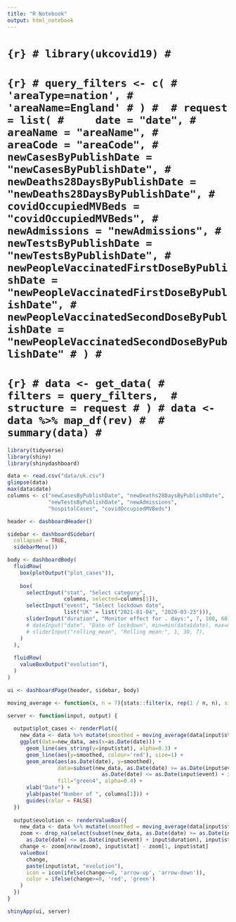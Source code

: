 ```yaml
---
title: "R Notebook"
output: html_notebook
---
```


# ```{r}
# library(ukcovid19)
# ```
# 
# ```{r}
# query_filters <- c(
#     'areaType=nation',
#     'areaName=England'
# )
# 
# request = list(
#     date = "date",
#     areaName = "areaName",
#     areaCode = "areaCode",
#     newCasesByPublishDate = "newCasesByPublishDate",
#     newDeaths28DaysByPublishDate = "newDeaths28DaysByPublishDate",
#     covidOccupiedMVBeds = "covidOccupiedMVBeds",
#     newAdmissions = "newAdmissions",
#     newTestsByPublishDate = "newTestsByPublishDate",
#     newPeopleVaccinatedFirstDoseByPublishDate = "newPeopleVaccinatedFirstDoseByPublishDate",
#     newPeopleVaccinatedSecondDoseByPublishDate = "newPeopleVaccinatedSecondDoseByPublishDate"
# )
# ```
# 
# ```{r}
# data <- get_data(
#     filters = query_filters, 
#     structure = request
# )
# data <- data %>% map_df(rev)
# 
# summary(data)
# ```
```r
library(tidyverse)
library(shiny)
library(shinydashboard)
```

```r
data <- read.csv("data/uk.csv")
glimpse(data)
max(data$date)
columns <- c("newCasesByPublishDate", "newDeaths28DaysByPublishDate", 
             "newTestsByPublishDate", "newAdmissions", 
             "hospitalCases", "covidOccupiedMVBeds")
```

```r
header <- dashboardHeader()

sidebar <- dashboardSidebar(
  collapsed = TRUE,
  sidebarMenu())

body <- dashboardBody(
  fluidRow(
    box(plotOutput("plot_cases")),
    
    box(
      selectInput("stat", "Select category", 
                  columns, selected=columns[1]),
      selectInput("event", "Select lockdown date", 
                  list("UK" = list("2021-01-04", "2020-03-23"))),
      sliderInput("duration", "Monitor effect for . days:", 7, 100, 60)
      # dateInput("date", "Date of lockdown", min=min(data$date), max=max(data$date)),
      # sliderInput("rolling_mean", "Rolling mean:", 1, 30, 7),
    )
  ),
  
  fluidRow(
    valueBoxOutput("evolution"),
  )
)

ui <- dashboardPage(header, sidebar, body)
```

```r
moving_average <- function(x, n = 7){stats::filter(x, rep(1 / n, n), sides = 1)}

server <- function(input, output) {
  
  output$plot_cases <- renderPlot({
    new_data <- data %>% mutate(smoothed = moving_average(data[input$stat], 7))
    ggplot(data=new_data, aes(x=as.Date(date))) +
      geom_line(aes_string(y=input$stat), alpha=0.3) +
      geom_line(aes(y=smoothed, colour='red'), size=1) +
      geom_area(aes(as.Date(date), y=smoothed), 
                data=subset(new_data, as.Date(date) >= as.Date(input$event) & 
                              as.Date(date) <= as.Date(input$event) + input$duration), 
                fill="green4", alpha=0.4) +
      xlab("Date") +
      ylab(paste("Number of ", columns[1])) +
      guides(color = FALSE)
  })
    
  output$evolution <- renderValueBox({
    new_data <- data %>% mutate(smoothed = moving_average(data[input$stat], 7))
    zoom <- drop_na(select(subset(new_data, as.Date(date) >= as.Date(input$event) & 
      as.Date(date) <= as.Date(input$event) + input$duration), input$stat))
    change <- zoom[nrow(zoom), input$stat] - zoom[1, input$stat]
    valueBox(
      change,
      paste(input$stat, "evolution"), 
      icon = icon(ifelse(change>=0, 'arrow-up', 'arrow-down')),
      color = ifelse(change>=0, 'red', 'green')
    )
  })
}

shinyApp(ui, server)
```

